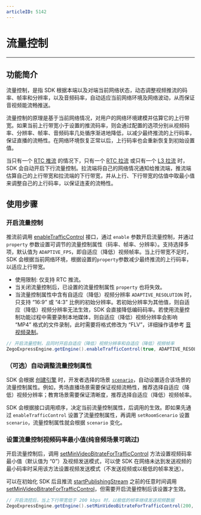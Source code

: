 ```yaml
---
articleID: 5142
---
```

# 流量控制

---

## 功能简介

流量控制，是指 SDK 根据本端以及对端当前网络状态，动态调整视频推流的码率、帧率和分辨率，以及音频码率，自动适应当前网络环境及网络波动，从而保证音视频能流畅推送。

流量控制的原理是基于当前网络情况，对用户的网络环境建模并估算它的上行带宽。如果当前上行带宽小于设置的推流码率，则会通过配置的选项分别从视频码率、分辨率、帧率、音频码率几处循序渐进地降低，以减少最终推流的上行码率，保证直播的流畅性。在网络环境恢复正常以后，上行码率也会重新恢复到初始设置值。

当只有一个 [RTC 推流](5390#14) 的情况下，只有一个 [RTC 拉流](5390#14) 或只有一个 [L3 拉流](5390#10) 时，SDK 会自动开启下行流量控制。拉流端将自己的网络情况通知给推流端，推流端估算自己的上行带宽和拉流端的下行带宽，并从上行、下行带宽的估值中取最小值来调整自己的上行码率，以保证连麦的流畅性。



## 使用步骤

### 开启流量控制

推流前调用 [enableTrafficControl](https://doc-zh.zego.im/article/api?doc=Express_Video_SDK_API~Java~class~im-zego-zegoexpress-zego-express-engine#enable-traffic-control) 接口，通过 `enable` 参数开启流量控制，并通过 `property` 参数设置可调节的流量控制属性（码率、帧率、分辨率）。支持选择多项，默认值为 `ADAPTIVE_FPS`，即自适应（降低）视频帧率。当上行带宽不足时，SDK 会根据当前网络环境，根据设置的`property`参数减少最终推流的上行码率，以适应上行带宽。

<Warning title="注意">

* 使用限制: 仅支持 RTC 推流。
* 当关闭流量控制后，已设置的流量控制属性 `property` 也将失效。
* 当流量控制属性中含有自适应（降低）视频分辨率 `ADAPTIVE_RESOLUTION` 时，只支持 “16:9” 或 “4:3” 比例的初始分辨率。若初始分辨率为其他值，则自适应（降低）视频分辨率无法生效，SDK 会直接降低编码码率。若使用流量控制功能过程中需要录制本地媒体，则自适应（降低）视频分辨率会影响 “MP4” 格式的文件录制，此时需要将格式修改为 “FLV”，详细操作请参考 [音视频录制](/real-time-video-android-java/other-capability/local-media-recording)。
</Warning>

```java
// 开启流量控制，且同时开启自适应（降低）视频分辨率和自适应（降低）视频帧率
ZegoExpressEngine.getEngine().enableTrafficControl(true, ADAPTIVE_RESOLUTION.value() | ADAPTIVE_FPS.value());
```

### （可选）自动调整流量控制属性

SDK 会根据 [创建引擎](!Integration/Solution_Implementation#createroom) 时，开发者选择的场景 [`scenario`](!video_proflie)，自动设置适合该场景的流量控制属性。例如，秀场直播场景需要保证视频流畅性，推荐选择自适应（降低）视频分辨率；教育场景需要保证清晰度，推荐选择自适应（降低）视频帧率。

<Warning title="注意">


SDK 会根据接口调用顺序，决定当前流量控制属性，后调用的生效。即如果先通过 `enableTrafficControl` 设置了流量控制属性，再调用 `setRoomScenario` 设置 `scenario`，流量控制属性就会根据 `scenario` 变化。
</Warning>


### 设置流量控制视频码率最小值(纯音频场景可跳过)

开启流量控制后，调用 [setMinVideoBitrateForTrafficControl](https://doc-zh.zego.im/article/api?doc=Express_Video_SDK_API~Java~class~im-zego-zegoexpress-zego-express-engine#set-min-video-bitrate-for-traffic-control) 方法设置视频码率最小值（默认值为 “0”）及视频发送模式，可以使 SDK 在网络未达到发送视频的最小码率时采用该方法设置视频发送模式（不发送视频或以极低的帧率发送）。

<Warning title="注意">

可以在初始化 SDK 后且推流 [startPublishingStream](@startPublishingStream) 之前的任意时间调用 [setMinVideoBitrateForTrafficControl](https://doc-zh.zego.im/article/api?doc=Express_Video_SDK_API~Java~class~im-zego-zegoexpress-zego-express-engine#set-min-video-bitrate-for-traffic-control)，但需要开启流量控制后该设置才生效。
</Warning>

```java
// 开启流控后，当上下行带宽低于 200 kbps 时，以极低的帧率继续发送视频数据
ZegoExpressEngine.getEngine().setMinVideoBitrateForTrafficControl(200, ZegoTrafficControlMinVideoBitrateMode.ULTRA_LOW_FPS);
```

